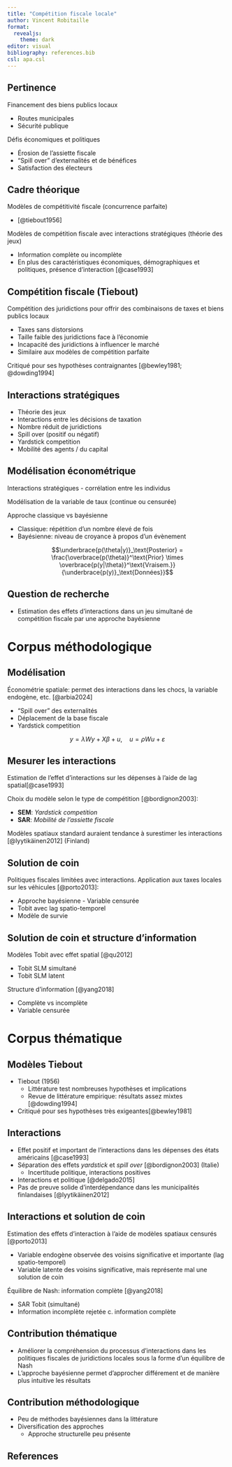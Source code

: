 ```yaml
---
title: "Compétition fiscale locale"
author: Vincent Robitaille
format: 
  revealjs:
    theme: dark
editor: visual
bibliography: references.bib
csl: apa.csl
---
```


## Pertinence

Financement des biens publics locaux

-   Routes municipales
-   Sécurité publique

Défis économiques et politiques

-   Érosion de l'assiette fiscale
-   "Spill over" d'externalités et de bénéfices
-   Satisfaction des électeurs

## Cadre théorique

Modèles de compétitivité fiscale (concurrence parfaite)

-   [@tiebout1956]

Modèles de compétition fiscale avec interactions stratégiques (théorie des jeux)

-   Information complète ou incomplète
-   En plus des caractéristiques économiques, démographiques et politiques, présence d'interaction [@case1993]

## Compétition fiscale (Tiebout)

Compétition des juridictions pour offrir des combinaisons de taxes et biens publics locaux

-   Taxes sans distorsions
-   Taille faible des juridictions face à l'économie
-   Incapacité des juridictions à influencer le marché
-   Similaire aux modèles de compétition parfaite

Critiqué pour ses hypothèses contraignantes [@bewley1981; @dowding1994]

## Interactions stratégiques

-   Théorie des jeux
-   Interactions entre les décisions de taxation
-   Nombre réduit de juridictions
-   Spill over (positif ou négatif)
-   Yardstick competition
-   Mobilité des agents / du capital

## Modélisation économétrique

Interactions stratégiques - corrélation entre les individus

Modélisation de la variable de taux (continue ou censurée)

Approche classique vs bayésienne

-   Classique: répétition d'un nombre élevé de fois
-   Bayésienne: niveau de croyance à propos d'un évènement

$$\underbrace{p(\theta|y)}_\text{Posterior} = \frac{\overbrace{p(\theta)}^\text{Prior} \times \overbrace{p(y|\theta)}^\text{Vraisem.}}{\underbrace{p(y)}_\text{Données}}$$

## Question de recherche

-   Estimation des effets d'interactions dans un jeu simultané de compétition fiscale par une approche bayésienne

# Corpus méthodologique

## Modélisation

Économétrie spatiale: permet des interactions dans les chocs, la variable endogène, etc. [@arbia2024]

-   "Spill over" des externalités
-   Déplacement de la base fiscale
-   Yardstick competition

$$y=\lambda Wy + X\beta + u, \quad u = \rho Wu+\varepsilon$$

## Mesurer les interactions

Estimation de l'effet d'interactions sur les dépenses à l'aide de lag spatial[@case1993]

Choix du modèle selon le type de compétition [@bordignon2003]:

-   **SEM**: *Yardstick competition*
-   **SAR**: *Mobilité de l'assiette fiscale*

Modèles spatiaux standard auraient tendance à surestimer les interactions [@lyytikäinen2012] (Finland)

## Solution de coin

Politiques fiscales limitées avec interactions. Application aux taxes locales sur les véhicules [@porto2013]:

-   Approche bayésienne - Variable censurée
-   Tobit avec lag spatio-temporel
-   Modèle de survie

## Solution de coin et structure d'information

Modèles Tobit avec effet spatial [@qu2012]

-   Tobit SLM simultané
-   Tobit SLM latent

Structure d'information [@yang2018]

-   Complète vs incomplète
-   Variable censurée

# Corpus thématique

## Modèles Tiebout

-   Tiebout (1956)
    -   Littérature test nombreuses hypothèses et implications
    -   Revue de littérature empirique: résultats assez mixtes [@dowding1994]
-   Critiqué pour ses hypothèses très exigeantes[@bewley1981]

## Interactions

-   Effet positif et important de l'interactions dans les dépenses des états américains [@case1993]
-   Séparation des effets *yardstick* et *spill over* [@bordignon2003] (Italie)
    -   Incertitude politique, interactions positives
-   Interactions et politique [@delgado2015]
-   Pas de preuve solide d'interdépendance dans les municipalités finlandaises [@lyytikäinen2012]

## Interactions et solution de coin

Estimation des effets d'interaction à l'aide de modèles spatiaux censurés [@porto2013]

-   Variable endogène observée des voisins significative et importante (lag spatio-temporel)
-   Variable latente des voisins significative, mais représente mal une solution de coin

Équilibre de Nash: information complète [@yang2018]

-   SAR Tobit (simultané)
-   Information incomplète rejetée c. information complète

## Contribution thématique

-   Améliorer la compréhension du processus d'interactions dans les politiques fiscales de juridictions locales sous la forme d'un équilibre de Nash
-   L'approche bayésienne permet d'approcher différement et de manière plus intuitive les résultats

## Contribution méthodologique

-   Peu de méthodes bayésiennes dans la littérature
-   Diversification des approches
    -   Approche structurelle peu présente

## References
